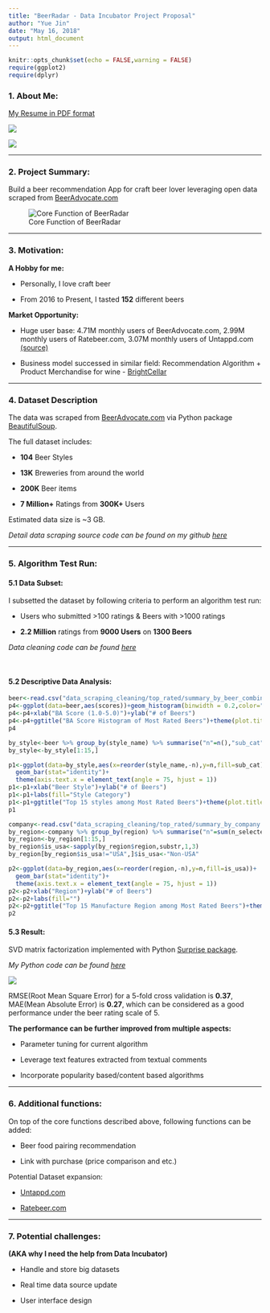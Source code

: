 ```yaml
---
title: "BeerRadar - Data Incubator Project Proposal"
author: "Yue Jin"
date: "May 16, 2018"
output: html_document
---
```


```r
knitr::opts_chunk$set(echo = FALSE,warning = FALSE)
require(ggplot2)
require(dplyr)
```


### 1. About Me:

<a href="https://yjin910517.github.io/data_incubator/resume.pdf" target="_blank">My Resume in PDF format</a>

![](pics/about_me.png)


![](pics/istj.png)


------


### 2. Project Summary:

Build a beer recommendation App for craft beer lover leveraging open data scraped from <a href="https://www.beeradvocate.com/" target="_blank">BeerAdvocate.com</a>


![Core Function of BeerRadar](pics/app_brief.png)

------


### 3. Motivation: 

**A Hobby for me:**

- Personally, I love craft beer

- From 2016 to Present, I tasted **152** different beers


**Market Opportunity:**

- Huge user base: 4.71M monthly users of BeerAdvocate.com, 2.99M monthly users of Ratebeer.com, 3.07M monthly users of Untappd.com <a href="https://craftbeerinsandiego.com/blog/ratebeerisdeadlongliveuntappd" target="_blank">(source)</a> 

- Business model successed in similar field: Recommendation Algorithm + Product Merchandise for wine - <a href="https://www.brightcellars.com/" target="_blank">BrightCellar</a> 


------


### 4. Dataset Description

The data was scraped from <a href="https://www.beeradvocate.com/" target="_blank">BeerAdvocate.com</a> via Python package <a href="https://www.crummy.com/software/BeautifulSoup/" target="_blank">BeautifulSoup</a>.

The full dataset includes:

- **104** Beer Styles

- **13K** Breweries from around the world

- **200K** Beer items

- **7 Million+** Ratings from **300K+** Users

Estimated data size is ~3 GB. 

*Detail data scraping source code can be found on my github <a href="https://github.com/yjin910517/data_incubator/blob/master/data_scraping_cleaning/data_scraping.ipynb" target="_blank">here</a>*


------


### 5. Algorithm Test Run:


#### 5.1 Data Subset:

I subsetted the dataset by following criteria to perform an algorithm test run:

- Users who submitted >100 ratings & Beers with >1000 ratings

- **2.2 Million** ratings from **9000 Users** on **1300 Beers**

*Data cleaning code can be found <a href="https://github.com/yjin910517/data_incubator/blob/master/data_scraping_cleaning/top_rated/data_cleaning.ipynb" target="_blank">here</a>*

\


#### 5.2 Descriptive Data Analysis:

```r
beer<-read.csv("data_scraping_cleaning/top_rated/summary_by_beer_combined.csv")
p4<-ggplot(data=beer,aes(scores))+geom_histogram(binwidth = 0.2,color="white",fill="steelblue")
p4<-p4+xlab("BA Score (1.0-5.0)")+ylab("# of Beers")
p4<-p4+ggtitle("BA Score Histogram of Most Rated Beers")+theme(plot.title = element_text(hjust = 0.5))
p4
```

```r
by_style<-beer %>% group_by(style_name) %>% summarise("n"=n(),"sub_cat"=sub_cat[1]) %>% arrange(desc(n))
by_style<-by_style[1:15,]

p1<-ggplot(data=by_style,aes(x=reorder(style_name,-n),y=n,fill=sub_cat))+
  geom_bar(stat="identity")+
  theme(axis.text.x = element_text(angle = 75, hjust = 1))
p1<-p1+xlab("Beer Style")+ylab("# of Beers")
p1<-p1+labs(fill="Style Category")
p1<-p1+ggtitle("Top 15 styles among Most Rated Beers")+theme(plot.title = element_text(hjust = 0.5))
p1

```
 

```r
company<-read.csv("data_scraping_cleaning/top_rated/summary_by_company.csv")
by_region<-company %>% group_by(region) %>% summarise("n"=sum(n_selected_beers)) %>% arrange(desc(n))
by_region<-by_region[1:15,]
by_region$is_usa<-sapply(by_region$region,substr,1,3)
by_region[by_region$is_usa!="USA",]$is_usa<-"Non-USA"

p2<-ggplot(data=by_region,aes(x=reorder(region,-n),y=n,fill=is_usa))+
  geom_bar(stat="identity")+
  theme(axis.text.x = element_text(angle = 75, hjust = 1))
p2<-p2+xlab("Region")+ylab("# of Beers")
p2<-p2+labs(fill="")
p2<-p2+ggtitle("Top 15 Manufacture Region among Most Rated Beers")+theme(plot.title = element_text(hjust = 0.5))
p2
```


#### 5.3 Result: 

SVD matrix factorization implemented with Python <a href="http://surprise.readthedocs.io/en/stable/index.html" target="_blank">Surprise package</a>.

*My Python code can be found <a href="https://github.com/yjin910517/data_incubator/blob/master/surprise_basic_model.ipynb" target="_blank">here</a>* 


![](pics/surprise_output.png)

RMSE(Root Mean Square Error) for a 5-fold cross validation is **0.37**, MAE(Mean Absolute Error) is **0.27**, which can be considered as a good performance under the beer rating scale of 5.


**The performance can be further improved from multiple aspects:**
 
- Parameter tuning for current algorithm

- Leverage text features extracted from textual comments

- Incorporate popularity based/content based algorithms
  
------ 


### 6. Additional functions:


On top of the core functions described above, following functions can be added:

- Beer food pairing recommendation
    
- Link with purchase (price comparison and etc.)
    

Potential Dataset expansion:

- <a href="https://untappd.com/" target="_blank">Untappd.com</a>

- <a href="https://www.ratebeer.com/" target="_blank">Ratebeer.com</a>

------


### 7. Potential challenges:

**(AKA why I need the help from Data Incubator)**


- Handle and store big datasets
 
- Real time data source update

- User interface design




